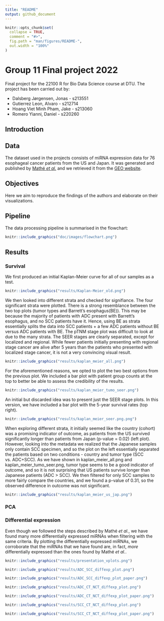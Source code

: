 ```yaml
---
title: "README"
output: github_document
---
```


```r
knitr::opts_chunk$set(
  collapse = TRUE,
  comment = "#>",
  fig.path = "man/figures/README-",
  out.width = "100%"
)
```

# Group 11 Final project 2022

Final project for the 22100 R for Bio Data Science course at DTU. The project has been carried out by:

- Dalsberg Jørgensen, Jonas - s213551 
- Gutierrez Leon, Alvaro - s212714 
- Hoang Viet Minh Pham, Jake - s213060 
- Romero Yianni, Daniel - s220260 


## Introduction

## Data

The dataset used in the projects consists of miRNA expression data for 76 esophageal cancer patients from the US and Japan. It was generated and published by [Mathé *et al.*](https://pubmed.ncbi.nlm.nih.gov/19789312/) and we retrieved it from the [GEO website](https://www.ncbi.nlm.nih.gov/geo/query/acc.cgi?acc=GSE13937).

## Objectives

Here we aim to reproduce the findings of the authors and elaborate on their visualizations.

## Pipeline

The data processing pipeline is summarised in the flowchart:  
  
```r
knitr::include_graphics("doc/images/flowchart.png")
```

## Results

### Survival
We first produced an initial Kaplan-Meier curve for all of our samples as a test.
```r
knitr::include_graphics("results/Kaplan-Meier_old.png")
```

We then looked into different strata and checked for signifiance.
The four significant strata were plotted. There is a strong resemblance between
the two top plots (tumor types and Barrett's esophagus(BE)). This may be because the
majority of patients with ADC present with Barrett's esophagus, and no SCC 
patients have it. Hence, using BE as strata essentially splits the data into
SCC patients + a few ADC patients without BE versus ADC patients with BE.
The pTNM stage plot was difficult to look at due to the many strata.
The SEER stages are clearly separated, except for localized and regional.
While fewer patients initially presenting with regional stage cancer are alive
after 5 years than the patients who presented with localized stage cancer, it
is not a very convincing visual result.
```r
knitr::include_graphics("results/kaplan_meier_all.png")
```

For the aforementioned reasons, we opted to plot the two best options from the
previous plot. We included a bar plot with patient group counts at the top to 
better be able to assess the credibility of the results.
```r
knitr::include_graphics("results/kaplan_meier_tumo_seer.png")
```

An initial but discarded idea was to present just the SEER stage plots. In this
version, we have included a bar plot with the 5-year survival rates (top right).
```r
knitr::include_graphics("results/kaplan_meier_seer.png.png")
```

When exploring different strata, it initially seemed like the country (cohort)
was a promising indicator of outcome, as patients from the US survived
significantly longer than patients from Japan (p-value = 0.02) (left plot).
However, looking into the metadata we realized that the Japanese samples only
contain SCC specimen, and so the plot on the left essentially separated the
patients based on two conditions - country and tumor type (SCC vs. ADC+SCC).
As we have shown in kaplan_meier_all.png and kaplan_meier_tumo_seer.png,
tumor type seems to be a good indicator of outcome, and so it is not surprising
that US patients survive longer than Japanese patients (ADC > SCC).
We then filtered for only SCC samples to more fairly compare the countries,
and we found a p-value of 0.31, so the observed difference in outcome was not
significant.
```r
knitr::include_graphics("results/kaplan_meier_us_jap.png")
```

### PCA

### Differential expression

Even though we followed the steps described by Mathé *et al.*, we have found many more differentially expressed miRNAs when filtering with the same criteria. By plotting the differentially expressed miRNAs, we corroborate that the miRNAs that we have found are, in fact, *more* differentially expressed than the ones found by Mathé *et al.*.  
```r
knitr::include_graphics("results/presentation_vplots.png")
```

```r
knitr::include_graphics("results/ADC_SCC_diffexp_plot.png")
```

```r
knitr::include_graphics("results/ADC_SCC_diffexp_plot_paper.png")
```

```r
knitr::include_graphics("results/ADC_CT_NCT_diffexp_plot.png")
```

```r
knitr::include_graphics("results/ADC_CT_NCT_diffexp_plot_paper.png")
```

```r
knitr::include_graphics("results/SCC_CT_NCT_diffexp_plot.png")
```

```r
knitr::include_graphics("results/SCC_CT_NCT_diffexp_plot_paper.png")
```
